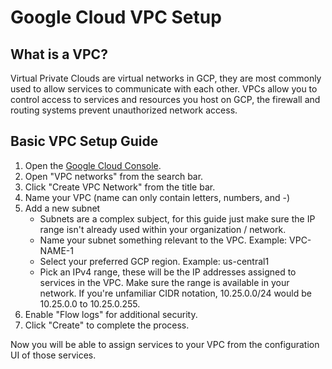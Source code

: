 # Google Cloud VPC Setup

## What is a VPC?
Virtual Private Clouds are virtual networks in GCP, they are most commonly used to allow services to communicate with each other. VPCs allow you to control access to services and resources you host on GCP, the firewall and routing systems prevent unauthorized network access.

## Basic VPC Setup Guide


1. Open the [Google Cloud Console](https://console.cloud.google.com/welcome).
2. Open "VPC networks" from the search bar.
3. Click "Create VPC Network" from the title bar.
4. Name your VPC (name can only contain letters, numbers, and -)
5. Add a new subnet
    - Subnets are a complex subject, for this guide just make sure the IP range isn't already used within your organization / network.
    - Name your subnet something relevant to the VPC. Example: VPC-NAME-1
    - Select your preferred GCP region. Example: us-central1
    - Pick an IPv4 range, these will be the IP addresses assigned to services in the VPC. Make sure the range is available in your network. If you're unfamiliar CIDR notation, 10.25.0.0/24 would be 10.25.0.0 to 10.25.0.255. 
6. Enable "Flow logs" for additional security.
7. Click "Create" to complete the process.

Now you will be able to assign services to your VPC from the configuration UI of those services.